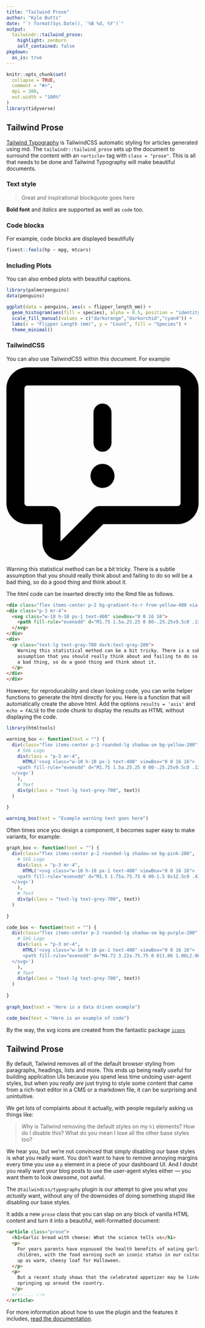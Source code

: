 ```yaml
---
title: "Tailwind Prose"
author: "Kyle Butts"
date: "`r format(Sys.Date(), '%B %d, %Y')`"
output: 
  tailwindr::tailwind_prose:
    highlight: zenburn
    self_contained: false
pkgdown:
  as_is: true  
---
```


```r
knitr::opts_chunk$set(
  collapse = TRUE,
  comment = "#>",
  dpi = 300,
  out.width = "100%"
)
library(tidyverse)
```

## Tailwind Prose

[Tailwind Typography](https://github.com/tailwindlabs/tailwindcss-typography) is TailwindCSS automatic styling for articles generated using md. The `tailwindr::tailwind_prose` sets up the document to surround the content with an `<article>` tag with `class = "prose"`. This is all that needs to be done and Tailwind Typography will make beautiful documents.

### Text style

> Great and inspirational blockquote goes here 

**Bold font** and *italics* are supported as well as `code` too.


### Code blocks
For example, code blocks are displayed beautifully

```r
fixest::feols(hp ~ mpg, mtcars)
```



### Including Plots

You can also embed plots with beautiful captions.

```r
library(palmerpenguins)
data(penguins)

ggplot(data = penguins, aes(x = flipper_length_mm)) +
  geom_histogram(aes(fill = species), alpha = 0.5, position = "identity") +
  scale_fill_manual(values = c("darkorange","darkorchid","cyan4")) +
  labs(x = "Flipper Length (mm)", y = "Count", fill = "Species") +
  theme_minimal()
```







### TailwindCSS 

You can also use TailwindCSS within this document. For example

<div class="flex items-center p-2 rounded-lg shadow-sm bg-yellow-200 ">
<div class="p-3 mr-4">
  <svg class="w-10 h-10 px-1 text-400" viewBox="0 0 16 16">
    <path fill-rule="evenodd" d="M1.75 1.5a.25.25 0 00-.25.25v9.5c0 .138.112.25.25.25h2a.75.75 0 01.75.75v2.19l2.72-2.72a.75.75 0 01.53-.22h6.5a.25.25 0 00.25-.25v-9.5a.25.25 0 00-.25-.25H1.75zM0 1.75C0 .784.784 0 1.75 0h12.5C15.216 0 16 .784 16 1.75v9.5A1.75 1.75 0 0114.25 13H8.06l-2.573 2.573A1.457 1.457 0 013 14.543V13H1.75A1.75 1.75 0 010 11.25v-9.5zM9 9a1 1 0 11-2 0 1 1 0 012 0zm-.25-5.25a.75.75 0 00-1.5 0v2.5a.75.75 0 001.5 0v-2.5z"></path>
  </svg>
</div>
<div>
  <p class="text-lg text-gray-700 dark:text-gray-200">
    Warning this statistical method can be a bit tricky. There is a subtle 
    assumption that you should really think about and failing to do so will be 
    a bad thing, so do a good thing and think about it.
  </p>
</div>
</div>

The html code can be inserted directly into the Rmd file as follows.
```html
<div class="flex items-center p-2 bg-gradient-to-r from-yellow-400 via-red-500 to-pink-500 rounded-lg shadow-sm">
<div class="p-3 mr-4">
  <svg class="w-10 h-10 px-1 text-400" viewBox="0 0 16 16">
    <path fill-rule="evenodd" d="M1.75 1.5a.25.25 0 00-.25.25v9.5c0 .138.112.25.25.25h2a.75.75 0 01.75.75v2.19l2.72-2.72a.75.75 0 01.53-.22h6.5a.25.25 0 00.25-.25v-9.5a.25.25 0 00-.25-.25H1.75zM0 1.75C0 .784.784 0 1.75 0h12.5C15.216 0 16 .784 16 1.75v9.5A1.75 1.75 0 0114.25 13H8.06l-2.573 2.573A1.457 1.457 0 013 14.543V13H1.75A1.75 1.75 0 010 11.25v-9.5zM9 9a1 1 0 11-2 0 1 1 0 012 0zm-.25-5.25a.75.75 0 00-1.5 0v2.5a.75.75 0 001.5 0v-2.5z"></path>
  </svg>
</div>
<div>
  <p class="text-lg text-gray-700 dark:text-gray-200">
    Warning this statistical method can be a bit tricky. There is a subtle 
    assumption that you should really think about and failing to do so will be 
    a bad thing, so do a good thing and think about it.
  </p>
</div>
</div>
```

However, for reproducability and clean looking code, you can write helper functions to generate the html directly for you. Here is a function that will automatically create the above html. Add the options `results = 'asis'` and `echo = FALSE` to the code chunk to display the results as HTML without displaying the code.

```r
library(htmltools)

warning_box <- function(text = "") {
  div(class="flex items-center p-2 rounded-lg shadow-sm bg-yellow-200",
    # SVG Logo
    div(class = "p-3 mr-4", 
      HTML('<svg class="w-10 h-10 px-1 text-400" viewBox="0 0 16 16">
    <path fill-rule="evenodd" d="M1.75 1.5a.25.25 0 00-.25.25v9.5c0 .138.112.25.25.25h2a.75.75 0 01.75.75v2.19l2.72-2.72a.75.75 0 01.53-.22h6.5a.25.25 0 00.25-.25v-9.5a.25.25 0 00-.25-.25H1.75zM0 1.75C0 .784.784 0 1.75 0h12.5C15.216 0 16 .784 16 1.75v9.5A1.75 1.75 0 0114.25 13H8.06l-2.573 2.573A1.457 1.457 0 013 14.543V13H1.75A1.75 1.75 0 010 11.25v-9.5zM9 9a1 1 0 11-2 0 1 1 0 012 0zm-.25-5.25a.75.75 0 00-1.5 0v2.5a.75.75 0 001.5 0v-2.5z"></path>
  </svg>')  
    ),
    # Text
    div(p(class = "text-lg text-grey-700", text))
  )
  
}

warning_box(text = "Example warning text goes here")
```

Often times once you design a component, it becomes super easy to make variants, for example: 

```r
graph_box <- function(text = "") {
  div(class="flex items-center p-2 rounded-lg shadow-sm bg-pink-200",
    # SVG Logo
    div(class = "p-3 mr-4", 
      HTML('<svg class="w-10 h-10 px-1 text-400" viewBox="0 0 16 16">
    <path fill-rule="evenodd" d="M1.5 1.75a.75.75 0 00-1.5 0v12.5c0 .414.336.75.75.75h14.5a.75.75 0 000-1.5H1.5V1.75zm14.28 2.53a.75.75 0 00-1.06-1.06L10 7.94 7.53 5.47a.75.75 0 00-1.06 0L3.22 8.72a.75.75 0 001.06 1.06L7 7.06l2.47 2.47a.75.75 0 001.06 0l5.25-5.25z"></path>
  </svg>')  
    ),
    # Text
    div(p(class = "text-lg text-grey-700", text))
  )
  
}

code_box <- function(text = "") {
  div(class="flex items-center p-2 rounded-lg shadow-sm bg-purple-200",
    # SVG Logo
    div(class = "p-3 mr-4", 
      HTML('<svg class="w-10 h-10 px-1 text-400" viewBox="0 0 16 16">
      <path fill-rule="evenodd" d="M4.72 3.22a.75.75 0 011.06 1.06L2.06 8l3.72 3.72a.75.75 0 11-1.06 1.06L.47 8.53a.75.75 0 010-1.06l4.25-4.25zm6.56 0a.75.75 0 10-1.06 1.06L13.94 8l-3.72 3.72a.75.75 0 101.06 1.06l4.25-4.25a.75.75 0 000-1.06l-4.25-4.25z"></path>
  </svg>')  
    ),
    # Text
    div(p(class = "text-lg text-grey-700", text))
  )
  
}
  
graph_box(text = "Here is a data driven example")
```

```r
code_box(text = "Here is an example of code")
```

By the way, the svg icons are created from the fantastic package [`icons`](https://github.com/mitchelloharawild/icons)




## Tailwind Prose

By default, Tailwind removes all of the default browser styling from paragraphs, headings, lists and more. This ends up being really useful for building application UIs because you spend less time undoing user-agent styles, but when you _really are_ just trying to style some content that came from a rich-text editor in a CMS or a markdown file, it can be surprising and unintuitive.

We get lots of complaints about it actually, with people regularly asking us things like:

> Why is Tailwind removing the default styles on my `h1` elements? How do I disable this? What do you mean I lose all the other base styles too?

We hear you, but we're not convinced that simply disabling our base styles is what you really want. You don't want to have to remove annoying margins every time you use a `p` element in a piece of your dashboard UI. And I doubt you really want your blog posts to use the user-agent styles either — you want them to look _awesome_, not awful.

The `@tailwindcss/typography` plugin is our attempt to give you what you _actually_ want, without any of the downsides of doing something stupid like disabling our base styles.

It adds a new `prose` class that you can slap on any block of vanilla HTML content and turn it into a beautiful, well-formatted document:

```html
<article class="prose">
  <h1>Garlic bread with cheese: What the science tells us</h1>
  <p>
    For years parents have espoused the health benefits of eating garlic bread with cheese to their
    children, with the food earning such an iconic status in our culture that kids will often dress
    up as warm, cheesy loaf for Halloween.
  </p>
  <p>
    But a recent study shows that the celebrated appetizer may be linked to a series of rabies cases
    springing up around the country.
  </p>
  <!-- ... -->
</article>
```

For more information about how to use the plugin and the features it includes, [read the documentation](https://github.com/tailwindcss/typography/blob/master/README.md).

